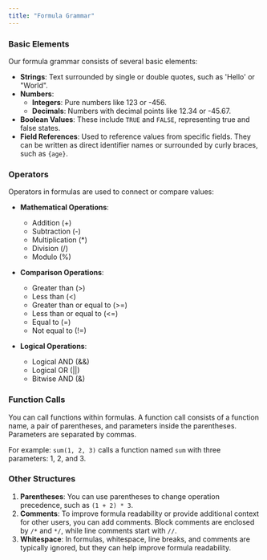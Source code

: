 ```yaml
---
title: "Formula Grammar"
---
```


### Basic Elements

Our formula grammar consists of several basic elements:

* **Strings**: Text surrounded by single or double quotes, such as 'Hello' or "World".
* **Numbers**:
  * **Integers**: Pure numbers like 123 or -456.
  * **Decimals**: Numbers with decimal points like 12.34 or -45.67.
* **Boolean Values**: These include `TRUE` and `FALSE`, representing true and false states.
* **Field References**: Used to reference values from specific fields. They can be written as direct identifier names or surrounded by curly braces, such as `{age}`.

### Operators

Operators in formulas are used to connect or compare values:

* **Mathematical Operations**:
  * Addition (+)
  * Subtraction (-)
  * Multiplication (*)
  * Division (/)
  * Modulo (%)

* **Comparison Operations**:
  * Greater than (>)
  * Less than (\<)
  * Greater than or equal to (>=)
  * Less than or equal to (\<=)
  * Equal to (=)
  * Not equal to (!=)
* **Logical Operations**:
  * Logical AND (&&)
  * Logical OR (||)
  * Bitwise AND (&)

### Function Calls

You can call functions within formulas. A function call consists of a function name, a pair of parentheses, and parameters inside the parentheses. Parameters are separated by commas.

For example: `sum(1, 2, 3)` calls a function named `sum` with three parameters: 1, 2, and 3.

### Other Structures

1. **Parentheses**: You can use parentheses to change operation precedence, such as `(1 + 2) * 3`.
2. **Comments**: To improve formula readability or provide additional context for other users, you can add comments. Block comments are enclosed by `/*` and `*/`, while line comments start with `//`.
3. **Whitespace**: In formulas, whitespace, line breaks, and comments are typically ignored, but they can help improve formula readability.
